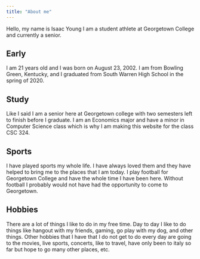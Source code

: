 ```yaml
---
title: "About me"
---
```


Hello, my name is Isaac Young I am a student athlete at Georgetown College and currently a senior.

## Early
I am 21 years old and I was born on August 23, 2002. I am from Bowling Green, Kentucky, and I graduated from South Warren High School in the spring of 2020. 

## Study
Like I said I am a senior here at Georgetown college with two semesters left to finish before I graduate. I am an Economics major and have a minor in Computer Science class which is why I am making this website for the class CSC 324.

## Sports
I have played sports my whole life. I have always loved them and they have helped to bring me to the places that I am today. I play football for Georgetown College and have the whole time I have been here. Without football I probably would not have had the opportunity to come to Georgetown.

## Hobbies
There are a lot of things I like to do in my free time. Day to day I like to do things like hangout with my friends, gaming, go play with my dog, and other things. Other hobbies that I have that I do not get to do every day are going to the movies, live sports, concerts, like to travel, have only been to italy so far but hope to go many other places, etc.
